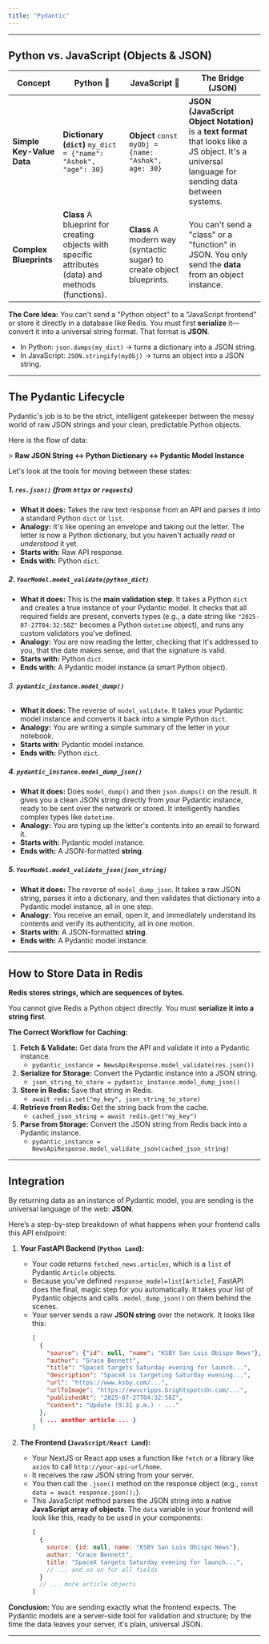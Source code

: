 ```yaml
---
title: "Pydantic"
---
```



---

## Python vs. JavaScript (Objects & JSON)

| Concept                   | Python 🐍                                                                                           | JavaScript 📜                                                         | The Bridge (JSON)                                                                                                                                   |
| ------------------------- | --------------------------------------------------------------------------------------------------- | --------------------------------------------------------------------- | --------------------------------------------------------------------------------------------------------------------------------------------------- |
| **Simple Key-Value Data** | **Dictionary (`dict`)** `my_dict = {"name": "Ashok", "age": 30}`                                    | **Object** `const myObj = {name: "Ashok", age: 30}`                   | **JSON (JavaScript Object Notation)** is a **text format** that looks like a JS object. It's a universal language for sending data between systems. |
| **Complex Blueprints**    | **Class** A blueprint for creating objects with specific attributes (data) and methods (functions). | **Class** A modern way (syntactic sugar) to create object blueprints. | You can't send a "class" or a "function" in JSON. You only send the **data** from an object instance.                                               |

**The Core Idea:** You can't send a "Python object" to a "JavaScript frontend" or store it directly in a database like Redis. You must first **serialize** it—convert it into a universal string format. That format is **JSON**.

- In Python: `json.dumps(my_dict)` -&gt; turns a dictionary into a JSON string.
- In JavaScript: `JSON.stringify(myObj)` -&gt; turns an object into a JSON string.

---
## The Pydantic Lifecycle

Pydantic's job is to be the strict, intelligent gatekeeper between the messy world of raw JSON strings and your clean, predictable Python objects.

Here is the flow of data:

&gt; **Raw JSON String &lt;-&gt; Python Dictionary &lt;-&gt; Pydantic Model Instance**

Let's look at the tools for moving between these states:

##### 1. **`res.json()` (from `httpx` or `requests`)**

- **What it does:** Takes the raw text response from an API and parses it into a standard Python `dict` or `list`.
- **Analogy:** It's like opening an envelope and taking out the letter. The letter is now a Python dictionary, but you haven't actually _read_ or _understood_ it yet.
- **Starts with:** Raw API response.
- **Ends with:** Python `dict`.

##### 2. **`YourModel.model_validate(python_dict)`**

- **What it does:** This is the **main validation step**. It takes a Python `dict` and creates a true instance of your Pydantic model. It checks that all required fields are present, converts types (e.g., a date string like `"2025-07-27T04:32:58Z"` becomes a Python `datetime` object), and runs any custom validators you've defined.
- **Analogy:** You are now reading the letter, checking that it's addressed to you, that the date makes sense, and that the signature is valid.
- **Starts with:** Python `dict`.
- **Ends with:** A Pydantic model instance (a smart Python object).

###### 3. **`pydantic_instance.model_dump()`**

- **What it does:** The reverse of `model_validate`. It takes your Pydantic model instance and converts it back into a simple Python `dict`.
- **Analogy:** You are writing a simple summary of the letter in your notebook.
- **Starts with:** Pydantic model instance.
- **Ends with:** Python `dict`.

##### 4. **`pydantic_instance.model_dump_json()`**

- **What it does:** Does `model_dump()` and then `json.dumps()` on the result. It gives you a clean JSON string directly from your Pydantic instance, ready to be sent over the network or stored. It intelligently handles complex types like `datetime`.
- **Analogy:** You are typing up the letter's contents into an email to forward it.
- **Starts with:** Pydantic model instance.
- **Ends with:** A JSON-formatted **string**.

##### 5. **`YourModel.model_validate_json(json_string)`**

- **What it does:** The reverse of `model_dump_json`. It takes a raw JSON string, parses it into a dictionary, and then validates that dictionary into a Pydantic model instance, all in one step.
- **Analogy:** You receive an email, open it, and immediately understand its contents and verify its authenticity, all in one motion.
- **Starts with:** A JSON-formatted **string**.
- **Ends with:** A Pydantic model instance.

---
## How to Store Data in Redis

**Redis stores strings, which are sequences of bytes.**

You cannot give Redis a Python object directly. You must **serialize it into a string first**.

**The Correct Workflow for Caching:**

1. **Fetch & Validate:** Get data from the API and validate it into a Pydantic instance.
    - `pydantic_instance = NewsApiResponse.model_validate(res.json())`
2. **Serialize for Storage:** Convert the Pydantic instance into a JSON string.
    - `json_string_to_store = pydantic_instance.model_dump_json()`
3. **Store in Redis:** Save that string in Redis.
    - `await redis.set("my_key", json_string_to_store)`
4. **Retrieve from Redis:** Get the string back from the cache.
    - `cached_json_string = await redis.get("my_key")`
5. **Parse from Storage:** Convert the JSON string from Redis back into a Pydantic instance.
    - `pydantic_instance = NewsApiResponse.model_validate_json(cached_json_string)`

---
## Integration

By returning data as an instance of Pydantic model, you are sending is the universal language of the web: **JSON**.

Here’s a step-by-step breakdown of what happens when your frontend calls this API endpoint:

1. **Your FastAPI Backend (`Python Land`):**
    - Your code returns `fetched_news.articles`, which is a `list` of Pydantic `Article` objects.
    - Because you've defined `response_model=list[Article]`, FastAPI does the final, magic step for you automatically. It takes your list of Pydantic objects and calls `.model_dump_json()` on them behind the scenes.
    - Your server sends a raw **JSON string** over the network. It looks like this:
        ```json
        [
          {
            "source": {"id": null, "name": "KSBY San Luis Obispo News"},
            "author": "Grace Bennett",
            "title": "SpaceX targets Saturday evening for launch...",
            "description": "SpaceX is targeting Saturday evening...",
            "url": "https://www.ksby.com/...",
            "urlToImage": "https://ewscripps.brightspotcdn.com/...",
            "publishedAt": "2025-07-27T04:32:58Z",
            "content": "Update (9:31 p.m.) - ..."
          },
          { ... another article ... }
        ]
        ```
        
2. **The Frontend (`JavaScript/React Land`):**
    - Your NextJS or React app uses a function like `fetch` or a library like `axios` to call `http://your-api-url/home`.
    - It receives the raw JSON string from your server.
    - You then call the `.json()` method on the response object (e.g., `const data = await response.json();`).
    - This JavaScript method parses the JSON string into a native **JavaScript array of objects**. The `data` variable in your frontend will look like this, ready to be used in your components:
        ```javascript
        [
          {
            source: {id: null, name: "KSBY San Luis Obispo News"},
            author: "Grace Bennett",
            title: "SpaceX targets Saturday evening for launch...",
            // ... and so on for all fields
          }
          // ... more article objects
        ]
        ```

**Conclusion:** You are sending exactly what the frontend expects. The Pydantic models are a server-side tool for validation and structure; by the time the data leaves your server, it's plain, universal JSON.

---
